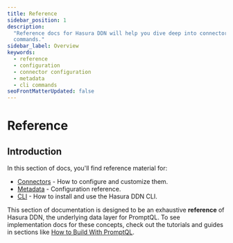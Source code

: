 ```yaml
---
title: Reference
sidebar_position: 1
description:
  "Reference docs for Hasura DDN will help you dive deep into connector configuration, metadata structures, and CLI
  commands."
sidebar_label: Overview
keywords:
  - reference
  - configuration
  - connector configuration
  - metadata
  - cli commands
seoFrontMatterUpdated: false
---
```


# Reference

## Introduction

In this section of docs, you'll find reference material for:

- [Connectors](/reference/connectors/index.mdx) - How to configure and customize them.
- [Metadata](/reference/metadata-reference/index.mdx) - Configuration reference.
- [CLI](/reference/cli/index.mdx) - How to install and use the Hasura DDN CLI.

This section of documentation is designed to be an exhaustive **reference** of Hasura DDN, the underlying data layer for
PromptQL. To see implementation docs for these concepts, check out the tutorials and guides in sections like
[How to Build With PromptQL](/how-to-build-with-promptql/overview.mdx).
